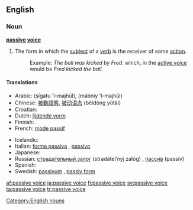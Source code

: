 ==English==

===Noun===
'''[[passive]] [[voice]]'''

# {{grammar}} The form in which the [[subject]] of a [[verb]] is the receiver of some [[action]].
#: Example: ''The ball was kicked by Fred.'' which, in the [[active voice]] would be ''Fred kicked the ball.''

====Translations====
{{trans-top|grammatical term}}
* Arabic: {{Arab|[[صيغة المجهول]]}} (ṣīġatu 'l-majhūl), {{Arab|[[مبني المجهول]]}} (mábniy 'l-majhūl)
* Chinese: [[被動語態]], [[被动语态]] (bèidòng yǔtài)
* Croatian: {{t-|hr|pasiv|m}}
* Dutch: [[lijdende vorm]] {{m}}
* Finnish: {{t+|fi|passiivi}}
* French: [[mode passif]] {{m}}
{{trans-mid}}
* Icelandic: {{t+|is|þolmynd|f}}
* Italian: [[forma passiva]] {{f}}, [[passivo]] {{m}}
* Japanese: {{t-|ja|受動態|tr=[[じゅどうたい]], judōtai|sc=Jpan}}
* Russian: [[страдательный залог]] (stradátelʹnyj zalóg) {{m}}, [[пассив]] (passív) {{m}}
* Spanish: {{t-|es|voz pasiva|f}}
* Swedish: [[passivum]] {{n}}, [[passiv form]] {{c}}
{{trans-bottom}}

[[Category:English nouns]]

[[af:passive voice]]
[[ja:passive voice]]
[[fi:passive voice]]
[[sv:passive voice]]
[[ta:passive voice]]
[[tr:passive voice]]